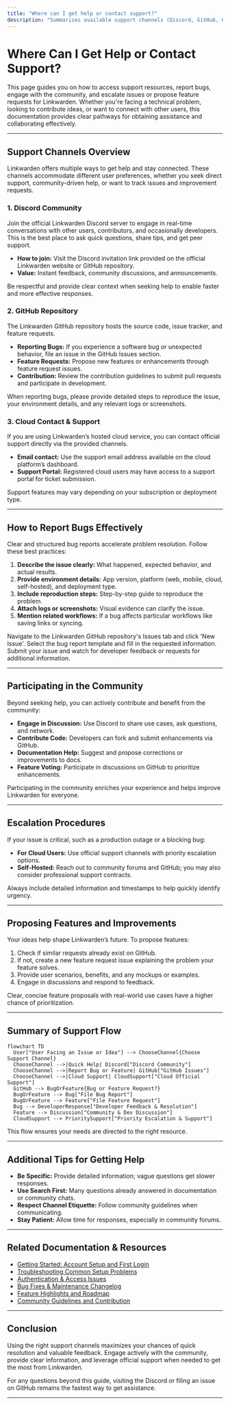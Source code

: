 ```yaml
---
title: "Where can I get help or contact support?"
description: "Summarizes available support channels (Discord, GitHub, Cloud contact), how to report bugs, participate in the community, and steps for escalating issues or proposing features."
---
```


# Where Can I Get Help or Contact Support?

This page guides you on how to access support resources, report bugs, engage with the community, and escalate issues or propose feature requests for Linkwarden. Whether you're facing a technical problem, looking to contribute ideas, or want to connect with other users, this documentation provides clear pathways for obtaining assistance and collaborating effectively.

---

## Support Channels Overview

Linkwarden offers multiple ways to get help and stay connected. These channels accommodate different user preferences, whether you seek direct support, community-driven help, or want to track issues and improvement requests.

### 1. Discord Community

Join the official Linkwarden Discord server to engage in real-time conversations with other users, contributors, and occasionally developers. This is the best place to ask quick questions, share tips, and get peer support.

- **How to join:** Visit the Discord invitation link provided on the official Linkwarden website or GitHub repository.
- **Value:** Instant feedback, community discussions, and announcements.

<Info>
Be respectful and provide clear context when seeking help to enable faster and more effective responses.
</Info>

### 2. GitHub Repository

The Linkwarden GitHub repository hosts the source code, issue tracker, and feature requests.

- **Reporting Bugs:** If you experience a software bug or unexpected behavior, file an issue in the GitHub Issues section.
- **Feature Requests:** Propose new features or enhancements through feature request issues.
- **Contribution:** Review the contribution guidelines to submit pull requests and participate in development.

<Tip>
When reporting bugs, please provide detailed steps to reproduce the issue, your environment details, and any relevant logs or screenshots.
</Tip>

### 3. Cloud Contact & Support

If you are using Linkwarden’s hosted cloud service, you can contact official support directly via the provided channels.

- **Email contact:** Use the support email address available on the cloud platform’s dashboard.
- **Support Portal:** Registered cloud users may have access to a support portal for ticket submission.

<Note>
Support features may vary depending on your subscription or deployment type.
</Note>

---

## How to Report Bugs Effectively

Clear and structured bug reports accelerate problem resolution. Follow these best practices:

1. **Describe the issue clearly:** What happened, expected behavior, and actual results.
2. **Provide environment details:** App version, platform (web, mobile, cloud, self-hosted), and deployment type.
3. **Include reproduction steps:** Step-by-step guide to reproduce the problem.
4. **Attach logs or screenshots:** Visual evidence can clarify the issue.
5. **Mention related workflows:** If a bug affects particular workflows like saving links or syncing.

<Steps>
<Step title="Start GitHub Issue">
Navigate to the Linkwarden GitHub repository's Issues tab and click 'New Issue'.
</Step>
<Step title="Fill Issue Template">
Select the bug report template and fill in the requested information.
</Step>
<Step title="Submit and Monitor">
Submit your issue and watch for developer feedback or requests for additional information.
</Step>
</Steps>

---

## Participating in the Community

Beyond seeking help, you can actively contribute and benefit from the community:

- **Engage in Discussion:** Use Discord to share use cases, ask questions, and network.
- **Contribute Code:** Developers can fork and submit enhancements via GitHub.
- **Documentation Help:** Suggest and propose corrections or improvements to docs.
- **Feature Voting:** Participate in discussions on GitHub to prioritize enhancements.

<Info>
Participating in the community enriches your experience and helps improve Linkwarden for everyone.
</Info>

---

## Escalation Procedures

If your issue is critical, such as a production outage or a blocking bug:

- **For Cloud Users:** Use official support channels with priority escalation options.
- **Self-Hosted:** Reach out to community forums and GitHub; you may also consider professional support contracts.

<Warning>
Always include detailed information and timestamps to help quickly identify urgency.
</Warning>

---

## Proposing Features and Improvements

Your ideas help shape Linkwarden’s future. To propose features:

1. Check if similar requests already exist on GitHub.
2. If not, create a new feature request issue explaining the problem your feature solves.
3. Provide user scenarios, benefits, and any mockups or examples.
4. Engage in discussions and respond to feedback.

<Tip>
Clear, concise feature proposals with real-world use cases have a higher chance of prioritization.
</Tip>

---

## Summary of Support Flow

```mermaid
flowchart TD
  User["User Facing an Issue or Idea"] --> ChooseChannel{Choose Support Channel}
  ChooseChannel -->|Quick Help| Discord["Discord Community"]
  ChooseChannel -->|Report Bug or Feature| GitHub["GitHub Issues"]
  ChooseChannel -->|Cloud Support| CloudSupport["Cloud Official Support"]
  GitHub --> BugOrFeature{Bug or Feature Request?}
  BugOrFeature --> Bug["File Bug Report"]
  BugOrFeature --> Feature["File Feature Request"]
  Bug --> DeveloperResponse["Developer Feedback & Resolution"]
  Feature --> Discussion["Community & Dev Discussion"]
  CloudSupport --> PrioritySupport["Priority Escalation & Support"]
```

This flow ensures your needs are directed to the right resource.

---

## Additional Tips for Getting Help

- **Be Specific:** Provide detailed information; vague questions get slower responses.
- **Use Search First:** Many questions already answered in documentation or community chats.
- **Respect Channel Etiquette:** Follow community guidelines when communicating.
- **Stay Patient:** Allow time for responses, especially in community forums.

---

## Related Documentation & Resources

- [Getting Started: Account Setup and First Login](https://linkwarden.com/getting-started/configuration-initial-setup/account-setup-login)
- [Troubleshooting Common Setup Problems](https://linkwarden.com/getting-started/troubleshooting-faq/common-setup-issues)
- [Authentication & Access Issues](https://linkwarden.com/getting-started/troubleshooting-faq/authentication-issues)
- [Bug Fixes & Maintenance Changelog](https://linkwarden.com/changelog/release-history/bug-fixes-patches)
- [Feature Highlights and Roadmap](https://linkwarden.com/changelog/release-history/feature-highlights)
- [Community Guidelines and Contribution](https://github.com/linkwarden/linkwarden/blob/main/CONTRIBUTING.md)

---

## Conclusion

Using the right support channels maximizes your chances of quick resolution and valuable feedback. Engage actively with the community, provide clear information, and leverage official support when needed to get the most from Linkwarden.

For any questions beyond this guide, visiting the Discord or filing an issue on GitHub remains the fastest way to get assistance.

---